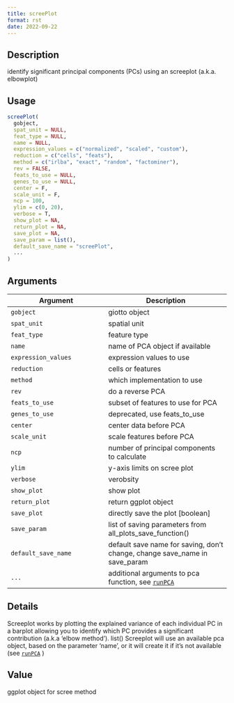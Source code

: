 ```yaml
--- 
title: screePlot 
format: rst 
date: 2022-09-22 
--- 
```


## Description

identify significant principal components (PCs) using an screeplot (a.k.a. elbowplot)


## Usage

```r
screePlot(
  gobject,
  spat_unit = NULL,
  feat_type = NULL,
  name = NULL,
  expression_values = c("normalized", "scaled", "custom"),
  reduction = c("cells", "feats"),
  method = c("irlba", "exact", "random", "factominer"),
  rev = FALSE,
  feats_to_use = NULL,
  genes_to_use = NULL,
  center = F,
  scale_unit = F,
  ncp = 100,
  ylim = c(0, 20),
  verbose = T,
  show_plot = NA,
  return_plot = NA,
  save_plot = NA,
  save_param = list(),
  default_save_name = "screePlot",
  ...
)
```


## Arguments

Argument      |Description
------------- |----------------
`gobject`     |     giotto object
`spat_unit`     |     spatial unit
`feat_type`     |     feature type
`name`     |     name of PCA object if available
`expression_values`     |     expression values to use
`reduction`     |     cells or features
`method`     |     which implementation to use
`rev`     |     do a reverse PCA
`feats_to_use`     |     subset of features to use for PCA
`genes_to_use`     |     deprecated, use feats_to_use
`center`     |     center data before PCA
`scale_unit`     |     scale features before PCA
`ncp`     |     number of principal components to calculate
`ylim`     |     y-axis limits on scree plot
`verbose`     |     verobsity
`show_plot`     |     show plot
`return_plot`     |     return ggplot object
`save_plot`     |     directly save the plot [boolean]
`save_param`     |     list of saving parameters from all_plots_save_function()
`default_save_name`     |     default save name for saving, don't change, change save_name in save_param
`...`     |     additional arguments to pca function, see [`runPCA`](#runpca)


## Details

Screeplot works by plotting the explained variance of each
 individual PC in a barplot allowing you to identify which PC provides a significant
 contribution (a.k.a 'elbow method'). list() 
 Screeplot will use an available pca object, based on the parameter 'name', or it will
 create it if it's not available (see [`runPCA`](#runpca) )


## Value

ggplot object for scree method


